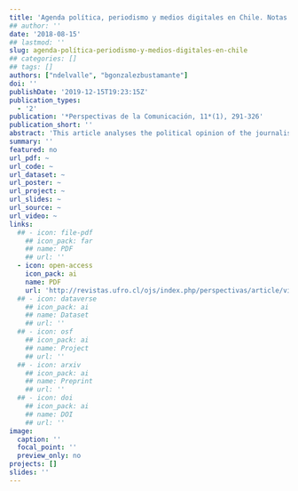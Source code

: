 ```yaml
---
title: 'Agenda política, periodismo y medios digitales en Chile. Notas de investigación sobre pluralismo informativo'
## author: ''
date: '2018-08-15'
## lastmod: ''
slug: agenda-política-periodismo-y-medios-digitales-en-chile
## categories: []
## tags: []
authors: ["ndelvalle", "bgonzalezbustamante"]
doi: ''
publishDate: '2019-12-15T19:23:15Z'
publication_types:
  - '2'
publication: '*Perspectivas de la Comunicación, 11*(1), 291-326'
publication_short: ''
abstract: 'This article analyses the political opinion of the journalists who lead,  manage and edit written digital media (MDE for its acronym in Spanish) in Chile. Based on data from a non-probabilistic survey carried out in 2014, the journalist’s opinion on some public issues and the mass media conditions are addressed. Furthermore,   comparisons are made with other national probabilistic surveys in order to identify connections with trends of Chilean public opinion. Finally, some conclusions on the MDE editorial lines, public opinion and the perspective of communicators are discussed.'
summary: ''
featured: no
url_pdf: ~
url_code: ~
url_dataset: ~
url_poster: ~
url_project: ~
url_slides: ~
url_source: ~
url_video: ~
links:
  ## - icon: file-pdf
    ## icon_pack: far
    ## name: PDF
    ## url: ''
  - icon: open-access 
    icon_pack: ai
    name: PDF
    url: 'http://revistas.ufro.cl/ojs/index.php/perspectivas/article/view/1146'
  ## - icon: dataverse
    ## icon_pack: ai
    ## name: Dataset
    ## url: ''
  ## - icon: osf
    ## icon_pack: ai
    ## name: Project
    ## url: ''
  ## - icon: arxiv
    ## icon_pack: ai
    ## name: Preprint
    ## url: ''
  ## - icon: doi
    ## icon_pack: ai
    ## name: DOI
    ## url: ''
image:
  caption: ''
  focal_point: ''
  preview_only: no
projects: []
slides: ''
---
```

